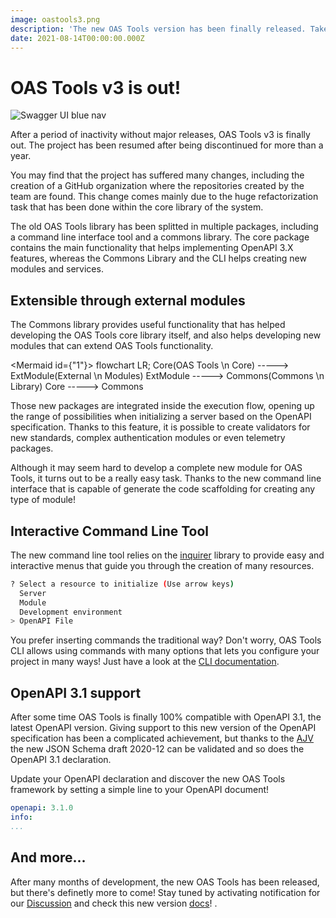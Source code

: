 ```yaml
---
image: oastools3.png
description: 'The new OAS Tools version has been finally released. Take a look to all the new features included in OAS Tools v3.0!'
date: 2021-08-14T00:00:00.000Z
---
```



# OAS Tools v3 is out!

![Swagger UI blue nav](../../../public/blog/oastools3.png)

After a period of inactivity without major releases, OAS Tools v3 is finally out. The project has been resumed after being discontinued for more than a year.

You may find that the project has suffered many changes, including the creation of a GitHub organization where the repositories created by the team are found. This change comes mainly due to the huge refactorization task that has been done within the core library of the system.

The old OAS Tools library has been splitted in multiple packages, including a command line interface tool and a commons library. The core package contains the main functionality that helps implementing OpenAPI 3.X features, whereas the Commons Library and the CLI helps creating new modules and services.

## Extensible through external modules
The Commons library provides useful functionality that has helped developing the OAS Tools core library itself, and also helps developing new modules that can extend OAS Tools functionality.

<Mermaid id={"1"}>
flowchart LR;
    Core(OAS Tools \n Core) -----> ExtModule(External \n Modules)
    ExtModule -----> Commons(Commons \n Library)
    Core -----> Commons
</Mermaid>

Those new packages are integrated inside the execution flow, opening up the range of possibilities when initializing a server based on the OpenAPI specification. Thanks to this feature, it is possible to create validators for new standards, complex authentication modules or even telemetry packages.

Although it may seem hard to develop a complete new module for OAS Tools, it turns out to be a really easy task. Thanks to the new command line interface that is capable of generate the code scaffolding for creating any type of module!

## Interactive Command Line Tool
The new command line tool relies on the [inquirer](https://www.npmjs.com/package/inquirer) library to provide easy and interactive menus that guide you through the creation of many resources.

```sh
? Select a resource to initialize (Use arrow keys)
  Server
  Module
  Development environment
> OpenAPI File
```

You prefer inserting commands the traditional way? Don't worry, OAS Tools CLI allows using commands with many options that lets you configure your project in many ways! Just have a look at the [CLI documentation](../../docs/cli).

## OpenAPI 3.1 support
After some time OAS Tools is finally 100% compatible with OpenAPI 3.1, the latest OpenAPI version. Giving support to this new version of the OpenAPI specification has been a complicated achievement, but thanks to the [AJV](https://ajv.js.org/) the new JSON Schema draft 2020-12 can be validated and so does the OpenAPI 3.1 declaration.

Update your OpenAPI declaration and discover the new OAS Tools framework by setting a simple line to your OpenAPI document!
```yaml
openapi: 3.1.0
info:
...
```

## And more...
After many months of development, the new OAS Tools has been released, but there's definetly more to come! Stay tuned by activating notification for our [Discussion](https://github.com/orgs/oas-tools/discussions) and check this new version [docs](../../docs/getting-started/overview)! .